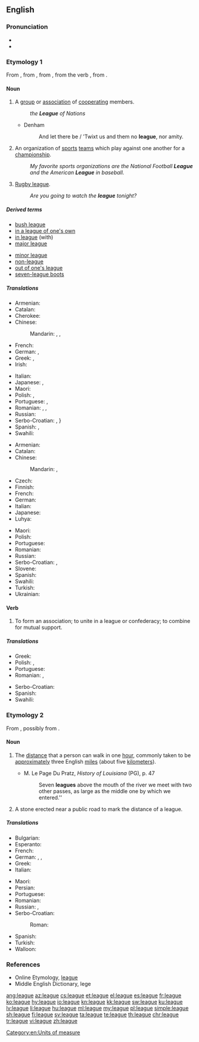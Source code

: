 ==English==
{{wikipedia}}

===Pronunciation===
* {{IPA|/liːɡ/|lang=en}}
* {{rhymes|iːɡ|lang=en}}

===Etymology 1===
From {{etyl|enm|en}} {{term|ligg|lang=enm}}, from {{etyl|frm|en}} {{term|ligue|lang=frm}}, from {{etyl|it|en}} {{term|lega|lang=it}}, from the verb {{term|legare|lang=it}}, from {{etyl|la|en}} {{m|la|ligō||to tie}}.

====Noun====
{{en-noun}}

# A [[group]] or [[association]] of [[cooperate|cooperating]] members.
#: ''the '''League''' of Nations''
#* Denham
#*: And let there be / 'Twixt us and them no '''league''', nor amity.
# An organization of [[sports]] [[team]]s which play against one another for a [[championship]].
#: ''My favorite sports organizations are the National Football '''League''' and the American '''League''' in baseball.''
# {{context|informal|lang=en}} [[rugby league|Rugby league]].
#: ''Are you going to watch the '''league''' tonight?''

=====Derived terms=====
{{top2}}
* [[bush league]]
* [[in a league of one's own]]
* [[in league]] (with)
* [[major league]]
{{mid2}}
* [[minor league]]
* [[non-league]]
* [[out of one's league]]
* [[seven-league boots]]
{{bottom}}

=====Translations=====
{{trans-top|a group or association of cooperating members}}
* Armenian: {{t|hy|լիգա|sc=Armn}}
* Catalan: {{t+|ca|lliga|f}}
* Cherokee: {{t|chr|ᎤᎾᏙᏢᎯ|tr=unadotlvhi|sc=Cher}}
* Chinese:
*: Mandarin: {{t+|cmn|同盟|tr=tóngméng|sc=Hani}}, {{t|cmn|聯盟|sc=Hani}}, {{t+|cmn|联盟|tr=liánméng|sc=Hani}}
* French: {{t+|fr|ligue|f}}
* German: {{t+|de|Liga|f}}, {{t+|de|Bund|n}}
* Greek: {{t+|el|σύνδεσμος|m|sc=Grek}}, {{t+|el|ένωση|f|sc=Grek}}
* Irish: {{t|ga|conradh|m}}
{{trans-mid}}
* Italian: {{t+|it|lega}}
* Japanese: {{t+|ja|連盟|tr=れんめい, renmei|sc=Jpan}}, {{t+|ja|同盟|tr=どうめい, dōmei|sc=Jpan}}
* Maori: {{t|mi|rīki}}
* Polish: {{t+|pl|liga|f}}, {{t|pl|przymierze|n}}
* Portuguese: {{t+|pt|aliança|f}}, {{t+|pt|liga|f}}
* Romanian: {{t+|ro|alianță|f}}, {{t+|ro|coaliție|f}}, {{t+|ro|ligă}}
* Russian: {{t+|ru|ли́га|f}}
* Serbo-Croatian: {{t|sh|лига|f|sc=Cyrl}}, {{t+|sh|liga}}}
* Spanish: {{t+|es|alianza|f}}, {{t+|es|liga|f}}
* Swahili: {{t+|sw|ligi}}
{{trans-bottom}}

{{trans-top|organization of sports teams}}
* Armenian: {{t|hy|լիգա|sc=Armn}}
* Catalan: {{t+|ca|lliga|f}}
* Chinese:
*: Mandarin: {{t|cmn|聯盟|sc=Hani}}, {{t+|cmn|联盟|tr=liánméng|sc=Hani}}
* Czech: {{t+|cs|liga|f}}
* Finnish: {{t+|fi|liiga}}
* French: {{t+|fr|ligue|f}}
* German: {{t+|de|Liga|f}}
* Italian: {{t+|it|lega}}
* Japanese: {{t|ja|リーグ|tr=rīgu|sc=Jpan}}
* Luhya: {{t|luy|eligi}}
{{trans-mid}}
* Maori: {{t|mi|rīki}}
* Polish: {{t+|pl|liga|f}}
* Portuguese: {{t+|pt|liga|f}}
* Romanian: {{t+|ro|ligă|f}}
* Russian: {{t+|ru|ли́га|f}}
* Serbo-Croatian: {{t|sh|лига|f|sc=Cyrl}}, {{t+|sh|liga}}
* Slovene: {{t+|sl|liga|f}}
* Spanish: {{t+|es|liga|f}}
* Swahili: {{t+|sw|ligi}}
* Turkish: {{t+|tr|lig}}
* Ukrainian: {{t|uk|ліга|f|tr=líha}}
{{trans-bottom}}

====Verb====
{{en-verb|leagu}}

# To form an association; to unite in a league or confederacy; to combine for mutual support.
#: {{rfquotek|South}}

=====Translations=====
{{trans-top|to form an association}}
* Greek: {{t+|el|συνασπίζομαι|sc=Grek}}
* Polish: {{t|pl|sprzymierzać się}}, {{t|pl|sprzymierzyć się}}
* Portuguese: {{t|pt|associar-se}}
* Romanian: {{t|ro|a se alia}}, {{t|ro|a se coaliza}}
{{trans-mid}}
* Serbo-Croatian: {{t+|sh|koalirati}}
* Spanish: {{t|es|asociarse}}
* Swahili: {{t+|sw|ligi}}
{{trans-bottom}}

===Etymology 2===
From {{etyl|LL.|en}} {{m|la|leuga}}, possibly from {{etyl|cel-gau|en}}.

====Noun====
{{en-noun}}

# {{context|[[measurement]]|lang=en}} The [[distance]] that a person can walk in one [[hour]], commonly taken to be [[approximately]] three English [[mile]]s (about five [[kilometer]]s).
#* M. Le Page Du Pratz, ''History of Louisiana'' (PG), p. 47
#*: Seven '''leagues''' above the mouth of the river we meet with two other passes, as large as the middle one by which we entered.''
# A stone erected near a public road to mark the distance of a league.

=====Translations=====
{{trans-top|distance}}
* Bulgarian: {{t+|bg|ле́вга|f}}
* Esperanto: {{t|eo|leŭgo}}
* French: {{t+|fr|lieue|f}}
* German: {{t|de|Wegstunde|f}}, {{qualifier|obsolete}} {{t+|de|Meile|f}}, {{qualifier|obsolete}} {{t|de|Leuge|f}}
* Greek: {{t+|el|λεύγα|f|sc=Grek}}
* Italian: {{t+|it|lega}}
{{trans-mid}}
* Maori: {{t|mi|rīki}}
* Persian: {{t+|fa|فرسخ|tr=farsax|sc=fa-Arab}}
* Portuguese: {{t+|pt|légua|f}}
* Romanian: {{t+|ro|leghe}}
* Russian: {{t+|ru|лье|n}}, {{t+|ru|ли́га|f}}
* Serbo-Croatian:
*: Roman: {{t+|sh|liga}}
* Spanish: {{t+|es|legua|f}}
* Turkish: {{t+|tr|fersah}}
* Walloon: {{t+|wa|eure|f}}
{{trans-bottom}}

===References===
* Online Etymology, [http://www.etymonline.com/index.php?allowed_in_frame=0&search=league&searchmode=none league]
* Middle English Dictionary, lege

[[Category:en:Units of measure]]

[[ang:league]]
[[az:league]]
[[cs:league]]
[[et:league]]
[[el:league]]
[[es:league]]
[[fr:league]]
[[ko:league]]
[[hy:league]]
[[io:league]]
[[kn:league]]
[[kk:league]]
[[sw:league]]
[[ku:league]]
[[lv:league]]
[[li:league]]
[[hu:league]]
[[ml:league]]
[[my:league]]
[[pl:league]]
[[simple:league]]
[[sh:league]]
[[fi:league]]
[[sv:league]]
[[ta:league]]
[[te:league]]
[[th:league]]
[[chr:league]]
[[tr:league]]
[[vi:league]]
[[zh:league]]